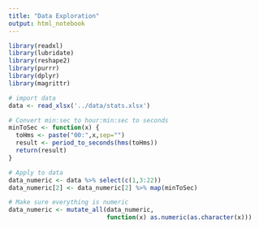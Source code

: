 ```yaml
---
title: "Data Exploration"
output: html_notebook
---
```


```r
library(readxl)
library(lubridate)
library(reshape2)
library(purrr)
library(dplyr)
library(magrittr)
```


```r
# import data
data <- read_xlsx('../data/stats.xlsx')
```

```r
# Convert min:sec to hour:min:sec to seconds
minToSec <- function(x) {
  toHms <- paste("00:",x,sep="")
  result <- period_to_seconds(hms(toHms))
  return(result)
}
```

```r
# Apply to data
data_numeric <- data %>% select(c(1,3:22))
data_numeric[2] <- data_numeric[2] %>% map(minToSec)

# Make sure everything is numeric
data_numeric <- mutate_all(data_numeric, 
                           function(x) as.numeric(as.character(x)))
```

```r



```


